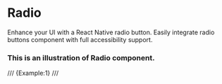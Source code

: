 # Radio

Enhance your UI with a React Native radio button. Easily integrate radio buttons component with full accessibility support.

### This is an illustration of Radio component.
/// {Example:1} ///